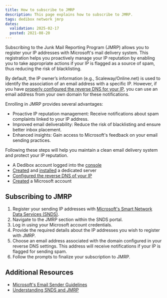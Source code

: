 ```yaml
---
title: How to subscribe to JMRP
description: This page explains how to subscribe to JMRP.
tags: dedibox network jmrp
dates:
  validation: 2025-02-17
  posted: 2021-08-20
---
```



Subscribing to the Junk Mail Reporting Program (JMRP) allows you to register your IP addresses with Microsoft's mail delivery system. This registration helps you proactively manage your IP reputation by enabling you to take appropriate actions if your IP is flagged as a source of spam, thus reducing the risk of blacklisting.

By default, the IP owner’s information (e.g., Scaleway/Online.net) is used to identify the association of an email address with a specific IP. However, if you have [properly configured the reverse DNS for your IP](/dedibox-ip-failover/how-to/configure-reverse-dns/), you can use an email address from your own domain for these notifications.

Enrolling in JMRP provides several advantages:

- Proactive IP reputation management: Receive notifications about spam complaints linked to your IP address.
- Improved email deliverability: Reduce the risk of blacklisting and ensure better inbox placement.
- Enhanced insights: Gain access to Microsoft's feedback on your email sending practices.

Following these steps will help you maintain a clean email delivery system and protect your IP reputation.

<Requirements />

- A Dedibox account logged into the [console](https://console.online.net)
- [Created](/dedibox/how-to/order-a-server/) and [installed](/dedibox/how-to/install-a-server/) a dedicated server
- [Configured the reverse DNS of your IP](/dedibox-ip-failover/how-to/configure-reverse-dns/)
- [Created](https://signup.live.com/signup) a Microsoft account

## Subscribing to JMRP

1. Register your sending IP addresses with [Microsoft's Smart Network Data Services (SNDS)](https://sendersupport.olc.protection.outlook.com/snds/).
2. Navigate to the JMRP section within the SNDS portal.
3. Log in using your Microsoft account credentials.
4. Provide the required details about the IP addresses you wish to register with JMRP.
5. Choose an email address associated with the domain configured in your reverse DNS settings. This address will receive notifications if your IP is flagged for sending spam.
6. Follow the prompts to finalize your subscription to JMRP.

## Additional Resources
- [Microsoft's Email Sender Guidelines](https://sendersupport.olc.protection.outlook.com/pm/policies)
- [Understanding SNDS and JMRP](https://sendersupport.olc.protection.outlook.com/pm/troubleshooting)